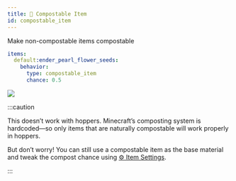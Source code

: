 ```yaml
---
title: 🪹 Compostable Item
id: compostable_item
---
```


Make non-compostable items compostable

```yaml
items:
  default:ender_pearl_flower_seeds:
    behavior:
      type: compostable_item
      chance: 0.5
```

![](/img/compostable_item_1.png)

:::caution

This doesn’t work with hoppers. Minecraft’s composting system is hardcoded—so only items that are naturally compostable will work properly in hoppers.

But don’t worry! You can still use a compostable item as the base material and tweak the compost chance using [⚙️ Item Settings](../settings.mdx).

:::